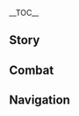 {{CharacterTabs}}
{{LanguageTabs}}
__TOC__
==Story==
{{VO/Story
|character           = Citlali
|language            = zh
|language_s          = zh
|language_t          = zh-tw
|name_s              = 茜特菈莉
|name_t              = 茜特菈莉

|vo_01_01_title_s    = 初次见面…
|vo_01_01_title_t    = 初次見面…
|vo_01_01_subtitle   = Hello
|vo_01_01_file       = VO_{language}{character} Hello.ogg
|vo_01_01_tx_s       = 「烟谜主」的茜特菈莉，已经透过迷烟看到了未来的道路。诸恶曜必不会伤害你，诸吉星必环绕你。你会拥有强大的「盟友」。请让我也同行。&mdash;&mdash;呃，见到认真的我很奇怪吗？不要用这种眼神看着我啦！
|vo_01_01_tx_t       = 「煙謎主」的茜特菈莉，已經透過迷煙看到了未來的道路。諸惡曜必不會傷害{{MC|m=你|f=妳}}，諸吉星必環繞{{MC|m=你|f=妳}}。{{MC|m=你|f=妳}}會擁有強大的「盟友」，請讓我也同行&mdash;&mdash;呃，見到認真的我很奇怪嗎？不要用這種眼神看著我啦！
|vo_01_01_rm         = 

|vo_02_01_title_s    = 闲聊·小说
|vo_02_01_title_t    = 閒聊·小說
|vo_02_01_subtitle   = Chat: Novels
|vo_02_01_file       = VO_{language}{character} Chat - Novels.ogg
|vo_02_01_tx_s       = 基、基本上八重堂出版过的小说我都看过。也、也不奇怪吧！
|vo_02_01_tx_t       = 基、基本上八重堂出版過的小說我都看過，也、也不奇怪吧！
|vo_02_01_rm         = 

|vo_02_02_title_s    = 闲聊·喝酒
|vo_02_02_title_t    = 閒聊·喝酒
|vo_02_02_subtitle   = Chat: Drinking
|vo_02_02_file       = VO_{language}{character} Chat - Drinking.ogg
|vo_02_02_tx_s       = 岁月献给小酒杯，借钱九出十三归。
|vo_02_02_tx_t       = 歲月獻給小酒杯，借錢九出十三歸。
|vo_02_02_rm         = 

|vo_02_03_title_s    = 闲聊·出神
|vo_02_03_title_t    = 閒聊·出神
|vo_02_03_subtitle   = Chat: Trance
|vo_02_03_file       = VO_{language}{character} Chat - Trance.ogg
|vo_02_03_tx_s       = 「出神仪式」对旁人来说还是挺不稳定的，就不要太好奇了吧。
|vo_02_03_tx_t       = 「出神儀式」對旁人來說還是滿不穩定的，就不要太好奇了吧。
|vo_02_03_rm         = 

|vo_03_01_title_s    = 下雨的时候…
|vo_03_01_title_t    = 下雨的時候…
|vo_03_01_subtitle   = When It Rains
|vo_03_01_file       = VO_{language}{character} When It Rains.ogg
|vo_03_01_tx_s       = 在家里看小说的好日子。
|vo_03_01_tx_t       = 在家裡看小說的好日子。
|vo_03_01_rm         = 

|vo_03_02_title_s    = 雨过天晴…
|vo_03_02_title_t    = 雨過天晴…
|vo_03_02_subtitle   = After the Rain
|vo_03_02_file       = VO_{language}{character} After the Rain.ogg
|vo_03_02_tx_s       = 今晚应该能看到星星了。
|vo_03_02_tx_t       = 今晚應該能看到星星了。
|vo_03_02_rm         = 

|vo_03_03_title_s    = 下雪的时候…
|vo_03_03_title_t    = 下雪的時候…
|vo_03_03_subtitle   = When It Snows
|vo_03_03_file       = VO_{language}{character} When It Snows.ogg
|vo_03_03_tx_s       = 呜啊，从来没有见过！
|vo_03_03_tx_t       = 嗚啊，從來沒有見過！
|vo_03_03_rm         = 

|vo_03_04_title_s    = 在沙漠的时候…
|vo_03_04_title_t    = 在沙漠的時候…
|vo_03_04_subtitle   = In the Desert
|vo_03_04_file       = VO_{language}{character} In the Desert.ogg
|vo_03_04_tx_s       = 呸&mdash;&mdash;啊，我不是在随地吐痰，我怎么可能那么没有素质？是嘴里进飞沙了！你相信我！
|vo_03_04_tx_t       = 呸&mdash;&mdash;啊，我不是在隨地吐痰，我怎麼可能那麼沒有素養？是嘴裡進沙了！{{MC|m=你|f=妳}}相信我！
|vo_03_04_rm         = 

|vo_04_01_title_s    = 早上好…
|vo_04_01_title_t    = 早安…
|vo_04_01_subtitle   = Good Morning
|vo_04_01_file       = VO_{language}{character} Good Morning.ogg
|vo_04_01_tx_s       = 啊&mdash;&mdash;早上好啊。上次这么早起床都是出师以前了。独当一面之后，我都是睡到自然醒。说吧，什么事？
|vo_04_01_tx_t       = 啊&mdash;&mdash;早安啊。上次這麼早起床都是出師以前了，獨當一面之後我都是睡到自然醒。說吧，什麼事？
|vo_04_01_rm         = 

|vo_04_02_title_s    = 中午好…
|vo_04_02_title_t    = 午安…
|vo_04_02_subtitle   = Good Afternoon
|vo_04_02_file       = VO_{language}{character} Good Afternoon.ogg
|vo_04_02_tx_s       = 中午好啊。其实我还是很节制的，起床到中午的时间内是不会喝酒的…至于熬夜主持仪式结果彻夜不眠直到第二天天亮就是另一码事了…
|vo_04_02_tx_t       = 午安啊。其實我還是很節制的，起床到中午的時間內是不會喝酒的…至於熬夜主持儀式結果徹夜不眠直到第二天天亮就是另一碼子事了…
|vo_04_02_rm         = 

|vo_04_03_title_s    = 晚上好…
|vo_04_03_title_t    = 晚上好…
|vo_04_03_subtitle   = Good Evening
|vo_04_03_file       = VO_{language}{character} Good Evening.ogg
|vo_04_03_tx_s       = 晚上好啊。纳塔有些荒野晚上会有很大幅度的降温，别凉着了。燃素活跃的地方倒是白天晚上都一样。你没问？没问也听着！
|vo_04_03_tx_t       = 晚上好啊。納塔有些荒野晚上會有大幅度降溫，別著涼了。燃素活躍的地方倒是白天晚上都一樣&mdash;&mdash;{{MC|m=你|f=妳}}沒問？沒問也給我聽好！
|vo_04_03_rm         = 

|vo_04_04_title_s    = 晚安…
|vo_04_04_title_t    = 晚安…
|vo_04_04_subtitle   = Good Night
|vo_04_04_file       = VO_{language}{character} Good Night.ogg
|vo_04_04_tx_s       = 晚安。今晚恶曜不显，地灵微眠，迷烟浅睡。是个好夜晚。我的枕头怎么掉地上了…
|vo_04_04_tx_t       = 晚安。今晚惡曜不顯，地靈微眠，迷煙淺睡，是個好夜晚&mdash;&mdash;我的枕頭怎麼掉到地上了…
|vo_04_04_rm         = 

|vo_05_01_title_s    = 关于茜特菈莉自己·蜃楼战记
|vo_05_01_title_t    = 關於茜特菈莉自己·蜃樓戰記
|vo_05_01_subtitle   = About {character}: Mirage Warriors
|vo_05_01_file       = VO_{language}{character} About {character} - Mirage Warriors.ogg
|vo_05_01_tx_s       = 哦，你感兴趣啊。《蜃楼战记》是稻妻八重堂中岛纯先生所著的幻想小说，算是八重堂活化石级别的老系列了。故事发生在名叫「苇之原」的幻想岛国。大部分章节的主角都是东渡而来的猫头道士「东之山君」，其真身正是超古代诸侯东王公。小说的篇幅很长很长，中间换过三次作者，最终还是没有揭开「方壶」的真相…
|vo_05_01_tx_t       = 哦，{{MC|m=你|f=妳}}有興趣啊？《蜃樓戰記》是稻妻八重堂中島純先生所著的幻想小說，算是八重堂活化石等級的老系列了。故事發生在名叫「葦之原」的幻想島國，大部分章節的主角都是東渡而來的貓頭道士「東之山君」&mdash;&mdash;真身正是超古代諸侯東王公。小說的篇幅很長很長，中間換過三次作者，最終還是沒有揭開「方壺」的真相…
|vo_05_01_rm         = 

|vo_05_02_title_s    = 关于茜特菈莉自己·终结
|vo_05_02_title_t    = 關於茜特菈莉自己·終結
|vo_05_02_subtitle   = About {character}: Endings
|vo_05_02_file       = VO_{language}{character} About {character} - Endings.ogg
|vo_05_02_tx_s       = 纵使「还魂诗」可以唤回血气之身，但星曜、太阳尚有终结，何况生命。你问死亡是什么样的？那就像是在永恒的午后，你骑着龙驰骋在大平原上，天际线那边有一张看不清的脸。无论你速度多快，它都在天边不动。突然某一刻它动了起来，以恐怖的速度和你迎面撞上。你来不及躲避，当看清那张脸时，一切都结束了。
|vo_05_02_tx_t       = 縱使「還魂詩」可以喚回血氣之身，但星曜、太陽尚有終結，何況生命？{{MC|m=你|f=妳}}問死亡是什麼樣的？那就像是在永恆的午後，{{MC|m=你|f=妳}}騎著龍馳騁在大平原上，天際線那邊有一張看不清的臉。無論{{MC|m=你|f=妳}}速度多快，那張臉都在天邊不動&mdash;&mdash;突然某一刻動了起來，以恐怖的速度向{{MC|m=你|f=妳}}迎面撞上。{{MC|m=你|f=妳}}來不及躲避，當看清那張臉時，一切都結束了。
|vo_05_02_rm         = 

|vo_06_01_title_s    = 关于我们·帮助
|vo_06_01_title_t    = 關於我們·幫助
|vo_06_01_subtitle   = About Us: Giving Help
|vo_06_01_quest      = The Truth of the Battle of Seven Colors
|vo_06_01_friendship = 4
|vo_06_01_file       = VO_{language}{character} About Us - Giving Help.ogg
|vo_06_01_tx_s       = 欸，除了辈分虚高，我也不知道我在纳塔能帮你什么。你的「盟友」强大，前途光明。在这方面我已经没什么能为你做的了，更何况像我这种年纪的奶奶，一般不都该在家里找把椅子躺着了吗？除非你真的要我帮忙用辈分去压人…你不会真的需要这种吧…
|vo_06_01_tx_t       = 欸，除了輩分虛高，我也不知道我在納塔能幫{{MC|m=你|f=妳}}什麼。{{MC|m=你|f=妳}}的「盟友」強大，前途光明，在這方面我已經沒什麼能為{{MC|m=你|f=妳}}做的了。更何況像我這種年紀的奶奶，通常不是都應該在家裡找張椅子躺著了嗎？除非{{MC|m=你|f=妳}}真的要我幫忙用輩分去壓人…{{MC|m=你|f=妳}}不會真的需要這種吧…
|vo_06_01_rm         = 

|vo_06_02_title_s    = 关于我们·局促
|vo_06_02_title_t    = 關於我們·侷促
|vo_06_02_subtitle   = About Us: Awkwardness
|vo_06_02_quest      = The Truth of the Battle of Seven Colors
|vo_06_02_friendship = 4
|vo_06_02_file       = VO_{language}{character} About Us - Awkwardness.ogg
|vo_06_02_tx_s       = 我、我对你的态度和对其他人一样啊。没、没什么差别吧。呼…好吧，村里人对我的误会已经传了几代人，我早就放弃努力了。但是你不一样，你面前的我才是真正的我。对外无所顾忌、大大咧咧的模样，都是我努力装出来去迎合外界忌惮的…在你面前的局促才是真的我。我就是一个谨小慎微的人啊。我从来都不骗你，但是这个真心话我只说一次。
|vo_06_02_tx_t       = 我、我對{{MC|m=你|f=妳}}的態度和對其他人一樣啊？沒、沒什麼差別吧？呼…好吧，村裡人對我的誤會已經傳承好幾代了，我早就放棄努力了&mdash;&mdash;但是{{MC|m=你|f=妳}}不一樣，{{MC|m=你|f=妳}}面前的我才是真正的我。對外無所顧忌、大剌剌的模樣，都是我努力裝出來去迎合外界忌憚的…在{{MC|m=你|f=妳}}面前的侷促才是真的我。我就是一個謹小慎微的人啊…我從來都不騙{{MC|m=你|f=妳}}，但是這個真心話我只說一次。
|vo_06_02_rm         = 

|vo_07_01_title_s    = 关于「神之眼」…
|vo_07_01_title_t    = 關於「神之眼」…
|vo_07_01_subtitle   = About the [[Vision]]
|vo_07_01_friendship = 4
|vo_07_01_file       = VO_{language}{character} About the Vision.ogg
|vo_07_01_tx_s       = 获得神之眼就是获得了另一种强大的「盟友」。不过当我们说某人「盟友」强大的时候，本质上还是在说其人本身超凡。毕竟「盟友」只是协助你的力量，只有你自己拥有无坚不摧的意志，才能把力量发挥出来。
|vo_07_01_tx_t       = 獲得神之眼就是獲得了另一種強大的「盟友」。不過當我們說某人「盟友」強大的時候，本質上還是在說其人本身超凡。畢竟「盟友」只是協助你的力量，只有你自己擁有無堅不摧的意志，才能把力量發揮出來。
|vo_07_01_rm         = 

|vo_07_02_title_s    = 有什么想要分享…
|vo_07_02_title_t    = 有什麼想要分享…
|vo_07_02_subtitle   = Something to Share
|vo_07_02_file       = VO_{language}{character} Something to Share.ogg
|vo_07_02_tx_s       = 稻妻的小说连载运到纳塔会晚两周，而合订本要整整晚一年。不知道背后有什么深意。这时间差的两周内，各种稀奇古怪的内部消息、先行透露满天飞，不知道多少是造谣、多少是自己编的。
|vo_07_02_tx_t       = 稻妻的小說連載運到納塔會晚兩週，而合訂本要整整晚一年，不知道背後有什麼深意…在這兩週內，各種稀奇古怪的內部消息、先行透露滿天飛，不知道多少是造謠，多少是自己編的。
|vo_07_02_rm         = 

|vo_07_03_title_s    = 感兴趣的见闻…
|vo_07_03_title_t    = 感興趣的見聞…
|vo_07_03_subtitle   = Interesting Things
|vo_07_03_file       = VO_{language}{character} Interesting Things.ogg
|vo_07_03_tx_s       = 传说纳塔曾有一种特殊的仙人掌，被我老师的老师称呼为「梅斯卡利脱」。据说食用它能让凡目也看到另一重世界。我也就说说，现在不知道「梅斯卡利脱」灭绝没有。你遇到了可千万别吃。
|vo_07_03_tx_t       = 傳說納塔曾有一種特殊的仙人掌，被我老師的老師稱呼為「梅斯卡利脫」，據說食用它能讓凡目也看到另一重世界&mdash;&mdash;我也只是說說，現在不知道「梅斯卡利脫」滅絕了沒有，{{MC|m=你|f=妳}}遇到了千萬不要吃。
|vo_07_03_rm         = 

|vo_08_01_title_s    = 关于欧洛伦…
|vo_08_01_title_t    = 關於歐洛倫…
|vo_08_01_subtitle   = About [[Ororon]]
|vo_08_01_file       = VO_{language}{character} About Ororon.ogg
|vo_08_01_tx_s       = 哼哼。
|vo_08_01_tx_t       = 哼哼。
|vo_08_01_rm         = 

|vo_08_02_title_s    = 关于玛拉妮…
|vo_08_02_title_t    = 關於瑪拉妮…
|vo_08_02_subtitle   = About [[Mualani]]
|vo_08_02_friendship = 4
|vo_08_02_file       = VO_{language}{character} About Mualani.ogg
|vo_08_02_tx_s       = 玛拉妮和我之间有笔算不清楚的账。她应该付我的报酬、弄坏我家门的赔偿、实付报酬、蹭我零食、给我带的小吃…总之算不清了。如果她不介意的话，我倒是想就此两清。正应该睡觉的周末上午十一点…啊，没什么！总之，突然被她咚咚咚锤门，太可怕了。
|vo_08_02_tx_t       = 瑪拉妮和我之間有筆算不清楚的帳。她應該付我的報酬、弄壞我家門的賠償、實付報酬、蹭我零食、帶給我的小吃…總之算不清了。如果她不介意的話，我倒是想就此算了。正應該睡覺的週末上午十一點…啊，沒什麼！總之，突然被她咚咚咚捶門，太可怕了。
|vo_08_02_rm         = 

|vo_08_03_title_s    = 关于希诺宁…
|vo_08_03_title_t    = 關於希諾寧…
|vo_08_03_subtitle   = About [[Xilonen]]
|vo_08_03_friendship = 4
|vo_08_03_file       = VO_{language}{character} About Xilonen.ogg
|vo_08_03_tx_s       = 像她这样既不在乎关于我的奇怪谣言，又不会过分热情的人相处起来最轻松不过了。啊，不是&mdash;&mdash;在你面前我也很轻松。我拘谨的本性都不自觉流露了！
|vo_08_03_tx_t       = 像她這樣既不在乎關於我的奇怪謠言，又不會過分熱情的人相處起來最輕鬆不過了。啊，不是&mdash;&mdash;在{{MC|m=你|f=妳}}面前我也很輕鬆，我拘謹的本性都不自覺流露了！
|vo_08_03_rm         = 

|vo_08_04_title_s    = 关于玛薇卡…
|vo_08_04_title_t    = 關於瑪薇卡…
|vo_08_04_subtitle   = About [[Mavuika]]
|vo_08_04_friendship = 4
|vo_08_04_file       = VO_{language}{character} About Mavuika.ogg
|vo_08_04_tx_s       = 玛薇卡这家伙…咳咳，不好意思，火神大人她前些日子突然过来找我说了一大堆话。后来我半夜吃宵夜时才明白她过来炫耀了什么。有一句异邦的古话，想想还挺适合她的。「圣者谦卑，只有谈到自己责任时，会骄傲地加一句『我说句大话…』」。
|vo_08_04_tx_t       = 瑪薇卡這傢伙…咳咳，不好意思，火神大人她前些日子突然過來找我說了一大堆話，後來我半夜吃宵夜時才明白她過來炫耀了什麼。有一句異邦的古話，想想還滿適合她的：「聖者謙卑，只有談到自己責任時，會驕傲地加一句：『我說句大話…』。」
|vo_08_04_rm         = 

|vo_08_05_title_s    = 对神里绫华…
|vo_08_05_title_t    = 對神里綾華…
|vo_08_05_subtitle   = About [[Kamisato Ayaka]]
|vo_08_05_file       = VO_{language}{character} About Kamisato Ayaka.ogg
|vo_08_05_tx_s       = …哈，小妹，你转过来给我看看。嘶，这是《奥西兹小姐事件簿》啊，嗨，我还以为是《赫尔洛克》系列的女二号呢。枫丹的衣服在我看来都一样。行了，你继续吧，我没事了。
|vo_08_05_tx_t       = 哈…小妹，妳轉過來給我看看，嗯…這是《奧西茲小姐事件簿》啊。唉…我還以為是《赫爾洛克》系列的女二呢。楓丹的衣服在我看來都一樣。好了，妳繼續吧，我沒事了。
|vo_08_05_rm         = 

|vo_08_06_title_s    = 关于基尼奇…
|vo_08_06_title_t    = 關於基尼奇…
|vo_08_06_subtitle   = About [[Kinich]]
|vo_08_06_friendship = 4
|vo_08_06_file       = VO_{language}{character} About Kinich.ogg
|vo_08_06_tx_s       = 他身边的那个小东西有点烦人。他是你朋友吗？那我想想还有什么别的印象…他本人还是挺可靠的。嗯。
|vo_08_06_tx_t       = 他身邊的那個小東西有點煩人，他是{{MC|m=你|f=妳}}朋友嗎？那我想想還有什麼別的印象…他本人還是滿可靠的。嗯。
|vo_08_06_rm         = 

|vo_08_07_title_s    = 关于伊安珊…
|vo_08_07_title_t    = 關於伊安珊…
|vo_08_07_subtitle   = About [[Iansan]]
|vo_08_07_friendship = 4
|vo_08_07_file       = VO_{language}{character} About Iansan.ogg
|vo_08_07_tx_s       = 好像对她没什么更深了解。不过根据八重堂小说的套路来看，这人能力这么强，个子这么小，是不是遇到紧急情况会有一个两米三的百分之二百出力模式啊？
|vo_08_07_tx_t       = 好像對她沒什麼更深的瞭解。不過根據八重堂小說的套路來看，這個人能力這麼強，個子這麼小，是不是遇到緊急情況會有一個230公分的百分之二百出力模式啊？
|vo_08_07_rm         = 

|vo_08_08_title_s    = 关于瓦雷莎…
|vo_08_08_title_t    = 關於瓦雷莎…
|vo_08_08_subtitle   = About [[Varesa]]
|vo_08_08_friendship = 4
|vo_08_08_file       = VO_{language}{character} About Varesa.ogg
|vo_08_08_tx_s       = 带上面具的战士会被认为是「英雄」、「自然」、「神灵」的化身。曾经就有一个大家喜闻乐见的英雄扛着被酒打败的巫婆耀武扬威的故事，还是在半夜足足敲了一百户人家的门。我倒是也不剩什么好名声了，所以没有很在意。嗯，没有。为了她饮食健康，我要给她下连吃十天蘑菇的诅…呃，祝福！
|vo_08_08_tx_t       = 帶上面具的戰士會被認為是「英雄」、「自然」、「神靈」的化身。曾經就有一個大家喜聞樂見的英雄扛著被酒打敗的巫婆耀武揚威的故事，還是在半夜足足敲了一百戶人家的門。我倒是也不剩什麼好名聲了，所以沒有很在意。嗯，沒有。為了她飲食健康，我要給她下連吃十天蘑菇的詛…呃，祝福！
|vo_08_08_rm         = 

|vo_09_01_title_s    = 想要了解茜特菈莉·其一
|vo_09_01_title_t    = 想要瞭解茜特菈莉·其一
|vo_09_01_subtitle   = More About {character}: I
|vo_09_01_file       = VO_{language}{character} More About {character} - 01.ogg
|vo_09_01_tx_s       = 啊？你怎么突然过来和我说这个？是听到了关于我的传闻？唉，对对，我就是萨满里的老妖怪，想信就信吧。我已经放弃解释了。
|vo_09_01_tx_t       = 啊？{{MC|m=你|f=妳}}怎麼突然過來和我說這個？是聽到了關於我的傳聞？唉…對對對，我就是薩滿裡的老妖怪，想信就信吧。我已經放棄解釋了。
|vo_09_01_rm         = 

|vo_09_02_title_s    = 想要了解茜特菈莉·其二
|vo_09_02_title_t    = 想要瞭解茜特菈莉·其二
|vo_09_02_subtitle   = More About {character}: II
|vo_09_02_friendship = 3
|vo_09_02_file       = VO_{language}{character} More About {character} - 02.ogg
|vo_09_02_tx_s       = 你还是想听我解释吗？唉。「烟谜主」有一个秘而不宣的传统：为了敦促后辈进步，老师会故意算计徒弟，让他们和师叔们结下梁子。为了不挨长辈的揍，后辈就必须拼命努力反超长辈。如今「烟谜主」大半都是我朋友的谱系。他们所有人都喜欢找我来当这个坏人巫婆。怎么办呢？我根本没想为难后生，可这么多年没有一个人能赢过我！唉！于是关于我多恐怖、脾气多差的谣言就根深蒂固了。
|vo_09_02_tx_t       = {{MC|m=你|f=妳}}還是想聽我解釋嗎？唉…「煙謎主」有一個秘而不宣的傳統&mdash;&mdash;為了敦促後輩進步，老師會故意算計徒弟，讓他們和師叔們結下梁子。為了不挨長輩的揍，後輩就必須拼命努力反超長輩。如今「煙謎主」大半都是我朋友的譜系，他們所有人都喜歡找我來當這個壞人巫婆，怎麼辦呢？我根本沒想為難後生，可是這麼多年沒有一個人能贏過我！唉！於是關於我多恐怖、脾氣多差的謠言就根深蒂固了。
|vo_09_02_rm         = 

|vo_09_03_title_s    = 想要了解茜特菈莉·其三
|vo_09_03_title_t    = 想要瞭解茜特菈莉·其三
|vo_09_03_subtitle   = More About {character}: III
|vo_09_03_friendship = 4
|vo_09_03_file       = VO_{language}{character} More About {character} - 03.ogg
|vo_09_03_tx_s       = 没错。我在人前的状态是装出来的，这才是我本来的性格。这也很好理解吧，所有人都期待着你说话带着口音和过时表达的时候，你说出了优雅、字正腔圆的标准口音，对面也会愣住的。你说的没错，这就是一种不自知的愚蠢。但是这种愚蠢很难从习性上摒弃，你看，我一开始还以为你也和其他人一样呢，嘿嘿。
|vo_09_03_tx_t       = 沒錯，我在人前的狀態是裝出來的，這才是我本來的性格。這也很好理解吧？所有人都期待著妳說話帶著口音和過時表達的時候，妳說出了優雅、字正腔圓的標準口音，對面也會愣住的。{{MC|m=你|f=妳}}說的沒錯，這就是一種不自知的愚蠢。但是這種愚蠢很難從習性上摒棄，{{MC|m=你|f=妳}}看，我一開始還以為{{MC|m=你|f=妳}}也和其他人一樣啊，嘿嘿。
|vo_09_03_rm         = 

|vo_09_04_title_s    = 想要了解茜特菈莉·其四
|vo_09_04_title_t    = 想要瞭解茜特菈莉·其四
|vo_09_04_subtitle   = More About {character}: IV
|vo_09_04_friendship = 5
|vo_09_04_file       = VO_{language}{character} More About {character} - 04.ogg
|vo_09_04_tx_s       = 你想知道「烟谜主」的后辈是怎么被他们师父算计，和我结下梁子的吗？最传统的做法就是师父骗徒弟自己被骗了，要去骗子家门口涂鸦。一般徒弟听了就会义愤填膺，捋起袖子就涂。真的很过分欸，对吧？不过最近大家都知道我家在哪里了，所以这招不怎么能见到了。
|vo_09_04_tx_t       = {{MC|m=你|f=妳}}想知道「煙謎主」的後輩是怎麼被他們師父算計，和我結下梁子的嗎？最傳統的做法就是師父騙徒弟自己被騙了，要去騙子家門口塗鴉。通常徒弟聽了就會義憤填膺，捲起袖子就塗。真的很過分欸，對吧？不過最近大家都知道我家在哪裡了，所以這招不怎麼能見到了。
|vo_09_04_rm         = 

|vo_09_05_title_s    = 想要了解茜特菈莉·其五
|vo_09_05_title_t    = 想要瞭解茜特菈莉·其五
|vo_09_05_subtitle   = More About {character}: V
|vo_09_05_quest      = The Truth of the Battle of Seven Colors
|vo_09_05_friendship = 6
|vo_09_05_file       = VO_{language}{character} More About {character} - 05.ogg
|vo_09_05_tx_s       = 这些龙遗迹研究协会送回来的酒瓶…啊，这，这是，对，是欧洛伦他喝完了随地乱扔的，和我没关系。对吧，欧洛伦，快出来认错！我酒量还不错，不会轻易喝醉的，就算醉了也不会乱扔垃圾。何况协会说是野外找到的在野外也没有给别人添麻烦而且这也不是我丢的…啊，解释不清楚了！请你相信我！
|vo_09_05_tx_t       = 這些龍遺蹟研究協會送回來的酒瓶…啊，這、這是…對，是歐洛倫他喝完隨地亂丟的，和我沒關係。對吧，歐洛倫？快出來認錯！我酒量還不錯，不會輕易喝醉的，就算醉了也不會亂丟垃圾。何況協會說是野外找到的，在野外也沒有給別人添麻煩，而且這也不是我丟的…啊，解釋不清楚了！請{{MC|m=你|f=妳}}相信我！
|vo_09_05_rm         = 

|vo_10_01_title_s    = 茜特菈莉的爱好…
|vo_10_01_title_t    = 茜特菈莉的愛好…
|vo_10_01_subtitle   = {character}'s Hobbies
|vo_10_01_file       = VO_{language}{character} Hobbies.ogg
|vo_10_01_tx_s       = 我的生命太过无意义，只剩下喝酒的迷醉、看小说的妄想和睡觉的昏沉了。
|vo_10_01_tx_t       = 我的生命太過無意義，只剩下喝酒的迷醉、看小說的妄想和睡覺的昏沉了。
|vo_10_01_rm         = 

|vo_10_02_title_s    = 茜特菈莉的烦恼…
|vo_10_02_title_t    = 茜特菈莉的煩惱…
|vo_10_02_subtitle   = {character}'s Troubles
|vo_10_02_file       = VO_{language}{character} Troubles.ogg
|vo_10_02_tx_s       = 这你还看不出来吗？看起来什么都不在乎只是我的保护色，其实我什么都很在乎。
|vo_10_02_tx_t       = 這樣{{MC|m=你|f=妳}}還看不出來嗎？看起來什麼都不在乎只是我的保護色，其實我什麼都很在乎。
|vo_10_02_rm         = 

|vo_10_03_title_s    = 喜欢的食物…
|vo_10_03_title_t    = 喜歡的食物…
|vo_10_03_subtitle   = Favorite Food
|vo_10_03_friendship = 4
|vo_10_03_file       = VO_{language}{character} Favorite Food.ogg
|vo_10_03_tx_s       = 我喜欢五成熟的肉，比较接近祭祀品本来的味道。然后就是吃起来简单，可以一只手拿着另一只手翻小说的东西。再然后就是，你推荐的我都喜欢！
|vo_10_03_tx_t       = 我喜歡五分熟的肉，比較接近祭祀品本來的味道。然後就是吃起來簡單，可以一隻手拿著另一隻手翻小說的東西。再然後就是&mdash;&mdash;{{MC|m=你|f=妳}}推薦的我都喜歡！
|vo_10_03_rm         = 

|vo_10_04_title_s    = 讨厌的食物…
|vo_10_04_title_t    = 討厭的食物…
|vo_10_04_subtitle   = Least Favorite Food
|vo_10_04_friendship = 4
|vo_10_04_file       = VO_{language}{character} Least Favorite Food.ogg
|vo_10_04_tx_s       = 就是…稍微有些不理解酸味的食物。饿了就吃东西，困了就睡觉，渴了就喝水。既然需要酸味开胃，那不就是不饿不需要吃东西吗？
|vo_10_04_tx_t       = 就是…稍微有些不理解酸味的食物。餓了就吃東西、睏了就睡覺、渴了就喝水&mdash;&mdash;既然需要酸味開胃，那不就是不餓不需要吃東西嗎？
|vo_10_04_rm         = 

|vo_11_01_title_s    = 收到赠礼·其一
|vo_11_01_title_t    = 收到贈禮·其一
|vo_11_01_subtitle   = Receiving a Gift: I
|vo_11_01_file       = VO_{language}{character} Receiving a Gift - 01.ogg
|vo_11_01_tx_s       = 呜啊，太好吃了。「烟谜主」附近的吃食我都尝过了，全都没你做的好吃。真的真的。
|vo_11_01_tx_t       = 嗚啊，太好吃了。「煙謎主」附近的東西我都吃過了，全都沒有{{MC|m=你|f=妳}}做的好吃。真的真的。
|vo_11_01_rm         = 

|vo_11_02_title_s    = 收到赠礼·其二
|vo_11_02_title_t    = 收到贈禮·其二
|vo_11_02_subtitle   = Receiving a Gift: II
|vo_11_02_file       = VO_{language}{character} Receiving a Gift - 02.ogg
|vo_11_02_tx_s       = 平常吃这种东西不多…不不不，不是说不好吃的意思！就是…现在感觉吃出来了另一番风味。是夸奖，真的是夸奖！
|vo_11_02_tx_t       = 平常吃這種東西不多…不不不，不是說不好吃的意思！就是…現在感覺吃出來了另一番風味。是誇獎，真的是誇獎！
|vo_11_02_rm         = 

|vo_11_03_title_s    = 收到赠礼·其三
|vo_11_03_title_t    = 收到贈禮·其三
|vo_11_03_subtitle   = Receiving a Gift: III
|vo_11_03_file       = VO_{language}{character} Receiving a Gift - 03.ogg
|vo_11_03_tx_s       = 怎、怎么会不好吃呢。啊哈哈哈…
|vo_11_03_tx_t       = 怎、怎麼會不好吃呢？啊哈哈哈…
|vo_11_03_rm         = 

|vo_12_01_title_s    = 生日…
|vo_12_01_title_t    = 生日…
|vo_12_01_subtitle   = Birthday
|vo_12_01_file       = VO_{language}{character} Birthday.ogg
|vo_12_01_tx_s       = 生日快乐！我也不知道有什么可以送你的，你的前途上灾星恶曜不显，爱情、功业、武勋的运势也很通畅。米克特兰式的祝福对你效果甚微。之前本想送你我传教用的《菲谢尔皇女夜谭》，但是看到你好像有很多八重堂藏书，我都羡慕…这可为难了，送你什么好呢？
|vo_12_01_tx_t       = 生日快樂！我也不知道有什麼可以送{{MC|m=你|f=妳}}的，{{MC|m=你|f=妳}}的前途上災星惡曜不顯，愛情、功業、武勳的運勢也很通暢，米克特蘭式的祝福對{{MC|m=你|f=妳}}效果甚微。之前本想送{{MC|m=你|f=妳}}我傳教用的《菲謝爾皇女夜譚》，但是看到{{MC|m=你|f=妳}}好像有很多八重堂藏書，我都羨慕…這就為難了，送{{MC|m=你|f=妳}}什麼好呢？
|vo_12_01_rm         = 

|vo_13_01_title_s    = 突破的感受·起
|vo_13_01_title_t    = 突破的感受·起
|vo_13_01_subtitle   = Feelings About Ascension: Intro
|vo_13_01_ascension  = 1
|vo_13_01_file       = VO_{language}{character} Feelings About Ascension - 01.ogg
|vo_13_01_tx_s       = 不像是提瓦特外面世界的占卜技术，我&mdash;&mdash;至少我这一系不依靠天，反而更依靠大地。天上虚假的凶星恶曜显露之时，我就依靠迷烟、大地之灵和动物骨头将其绑缚。
|vo_13_01_tx_t       = 不像是提瓦特外面世界的占卜技術，我&mdash;&mdash;至少我這一系&mdash;&mdash;不依靠天，反而更依靠大地。天上虛假的凶星惡曜顯露之時，我就依靠迷煙、大地之靈和動物骨頭將其綁縛。
|vo_13_01_rm         = 

|vo_13_02_title_s    = 突破的感受·承
|vo_13_02_title_t    = 突破的感受·承
|vo_13_02_subtitle   = Feelings About Ascension: Building Up
|vo_13_02_ascension  = 2
|vo_13_02_file       = VO_{language}{character} Feelings About Ascension - 02.ogg
|vo_13_02_tx_s       = 天上对人间命运的操控如同木偶提线，这些恶曜本身并没有自我意志。但是这些力量被封进布偶体内之后，凭着小动物骨头附着的念头，它们呈现出了意识。我把这些玩意…咳…小家伙叫做「星魔」，可以说是凶星恶曜的化现吧。
|vo_13_02_tx_t       = 天上對人間命運的操控如同木偶提線，這些惡曜本身並沒有自我意志，但是這些力量被封進布偶體內之後，憑著小動物骨頭附著的念頭呈現出了意識。我把這些玩意…咳…小傢伙叫做「星魔」，可以說是凶星惡曜的化現吧。
|vo_13_02_rm         = 

|vo_13_03_title_s    = 突破的感受·转
|vo_13_03_title_t    = 突破的感受·轉
|vo_13_03_subtitle   = Feelings About Ascension: Climax
|vo_13_03_ascension  = 4
|vo_13_03_file       = VO_{language}{character} Feelings About Ascension - 03.ogg
|vo_13_03_tx_s       = 每个布偶里都有小动物的骨头，仔细想想确实也有点瘆人吧。用这样的秘术，被其他人所恐惧，可能有十分之一的责任确实在我。但是这都是我游历野外时收捡的，我可没有伤害小动物！你可不能误会我！
|vo_13_03_tx_t       = 每個布偶裡都有小動物的骨頭，仔細想想的確也有點嚇人吧…用這樣的秘術被其他人所恐懼，可能有十分之一的責任的確在我，但是這都是我遊歷野外時所撿的，我絕沒有傷害小動物！{{MC|m=你|f=妳}}千萬不能誤會我！
|vo_13_03_rm         = 

|vo_13_04_title_s    = 突破的感受·合
|vo_13_04_title_t    = 突破的感受·合
|vo_13_04_subtitle   = Feelings About Ascension: Conclusion
|vo_13_04_ascension  = 6
|vo_13_04_file       = VO_{language}{character} Feelings About Ascension - 04.ogg
|vo_13_04_tx_s       = 从今以后，我会一直与你同行。直到所有星辰消隐，直到所有的火熄灭，直到迷烟散尽。
|vo_13_04_tx_t       = 從今以後，我會一直與{{MC|m=你|f=妳}}同行，直到所有星辰消隱，直到所有的火熄滅，直到迷煙散盡。
|vo_13_04_rm         = 
}}

==Combat==
{{Combat VO
|character           = Citlali
|language            = zh

|skill_1_tx_s        = 出来干活！
|skill_1_tx_t        = 出來做事！
|skill_1_rm_s        = 
|skill_1_rm_t        = 
|skill_2_tx_s        = 履行盟约吧，星魔们。
|skill_2_tx_t        = 履行盟約吧，星魔們。
|skill_2_rm_s        = 
|skill_2_rm_t        = 
|skill_3_tx_s        = 不必留情。
|skill_3_tx_t        = 不必留情。
|skill_3_rm          = 
|skill_4_tx_s        = 小心…小心地…
|skill_4_tx_t        = 小心…小心地…
|skill_4_rm          = 
|skill_5_tx_s        = 不会手抖的。
|skill_5_tx_t        = 不會手抖的。
|skill_5_rm_s        = 
|skill_5_rm_t        = 
|skill_6_tx_s        = 好的。
|skill_6_tx_t        = 好的。
|skill_6_rm          = 
|skill_7_tx_s        = ''(Air)''
|skill_7_tx_t        = ''(Air)''
|skill_7_file        = Elemental Skill 1 Air 01,Elemental Skill 1 Air 02,Elemental Skill 1 Air 03

|burst_1_tx_s        = 灭口交给你们俩了！
|burst_1_tx_t        = 滅口交給你們了！
|burst_1_rm_s        = 
|burst_1_rm_t        = 
|burst_2_tx_s        = 茜特菈琳、伊兹帕帕，给我上！
|burst_2_tx_t        = 茜特菈琳、伊茲帕帕，給我上！
|burst_2_rm_s        = 
|burst_2_rm_t        = 
|burst_3_tx_s        = 让你见识见识恶曜伤人！
|burst_3_tx_t        = 讓你見識見識惡曜傷人！
|burst_3_rm_s        = 
|burst_3_rm_t        = 

|sprint-s_1_file     = Sprint Start 01,Sprint Start 02,Sprint Start 03

|glider_1_file       = Deploying Wind Glider 01,Deploying Wind Glider 02,Deploying Wind Glider 03

|chest_1_tx_s        = 挺好的，收下吧。
|chest_1_tx_t        = 滿好的，收下吧。
|chest_1_rm_s        = 
|chest_1_rm_t        = 
|chest_2_tx_s        = 先收下，答谢诸星的祈祷我替你做。
|chest_2_tx_t        = 先收下，答謝諸星的祈禱我替{{MC|m=你|f=妳}}做。
|chest_2_rm_s        = 
|chest_2_rm_t        = 
|chest_3_tx_s        = 两只手都抱不下的话我来帮你。
|chest_3_tx_t        = 兩隻手都抱不下的話我來幫{{MC|m=你|f=妳}}。
|chest_3_rm_s        = 
|chest_3_rm_t        = 

|low-hp_1_tx_s       = 不该出门的…
|low-hp_1_tx_t       = 不該出門的…
|low-hp_1_rm_s       = 
|low-hp_1_rm_t       = 
|low-hp_2_tx_s       = 唉，想回家啊。
|low-hp_2_tx_t       = 唉…想回家啊…
|low-hp_2_rm_s       = 
|low-hp_2_rm_t       = 
|low-hp_3_tx_s       = 不能…在你面前…
|low-hp_3_tx_t       = 不能…在{{MC|m=你|f=妳}}面前…
|low-hp_3_rm_s       = 
|low-hp_3_rm_t       = 

|ally-low-hp_1_tx_s  = …不许死！
|ally-low-hp_1_tx_t  = …不准死！
|ally-low-hp_1_rm_s  = 
|ally-low-hp_1_rm_t  = 
|ally-low-hp_2_tx_s  = 给奶奶我小心点。
|ally-low-hp_2_tx_t  = 給奶奶我小心點。
|ally-low-hp_2_rm_s  = 
|ally-low-hp_2_rm_t  = 

|fallen_1_tx_s       = 天上的诸曜啊…
|fallen_1_tx_t       = 天上的諸曜啊…
|fallen_1_rm_s       = 
|fallen_1_rm_t       = 
|fallen_2_tx_s       = 大地的迷烟啊…
|fallen_2_tx_t       = 大地的迷煙啊…
|fallen_2_rm_s       = 
|fallen_2_rm_t       = 
|fallen_3_tx_s       = 对不起…
|fallen_3_tx_t       = 對不起…
|fallen_3_rm_s       = 
|fallen_3_rm_t       = 

|hit-l_1_file        = Light Hit Taken 01,Light Hit Taken 02,Light Hit Taken 03,Light Hit Taken 04,Light Hit Taken 05,Light Hit Taken 06

|hit-h_1_tx_s        = 好胆子！
|hit-h_1_tx_t        = 好膽子！
|hit-h_1_rm_s        = 
|hit-h_1_rm_t        = 
|hit-h_2_tx_s        = 疼疼！
|hit-h_2_tx_t        = 痛痛！
|hit-h_2_rm_s        = 
|hit-h_2_rm_t        = 
|hit-h_3_file        = Heavy Hit Taken 03,Heavy Hit Taken 04,Heavy Hit Taken 05,Heavy Hit Taken 06

|join_1_tx_s         = 我可没迟到…
|join_1_tx_t         = 我才沒遲到…
|join_1_rm_s         = 
|join_1_rm_t         = 
|join_2_tx_s         = 哈？干什&mdash;&mdash;啊，没事的，准备好了！
|join_2_tx_t         = 蛤？幹什&mdash;&mdash;啊，沒事的，準備好了！
|join_2_rm_s         = 
|join_2_rm_t         = 
|join_3_tx_s         = 那我肯定帮忙呀。
|join_3_tx_t         = 那我鐵定幫忙啊。
|join_3_rm_s         = 
|join_3_rm_t         = 

|idle_1_file         = Standby 01,Standby 02,Standby 03

|atk-l_1_file        = Light Attack 01,Light Attack 02,Light Attack 03,Light Attack 04,Light Attack 05,Light Attack 06,Light Attack 07

|atk-m_1_file        = Mid Attack 01,Mid Attack 02,Mid Attack 03

|atk-h_1_file        = Heavy Attack 01,Heavy Attack 02,Heavy Attack 03

|climb_1_file        = Climbing 01,Climbing 02,Climbing 03

|climb-b_1_file      = Climbing Breath 01,Climbing Breath 02,Climbing Breath 03

|jump_1_file         = Jumping 01,Jumping 02,Jumping 03,Jumping 04,Jumping 05,Jumping 01,Jumping 02,Jumping 03
|jump_2_file         = Superjump 01, Superjump 02, Superjump 03

<!-- Nightsoul Transmission -->
|nightsoul_1_file = Nightsoul Transmission 01
}}

==Navigation==
{{Character Navbox|VO-ZH}}